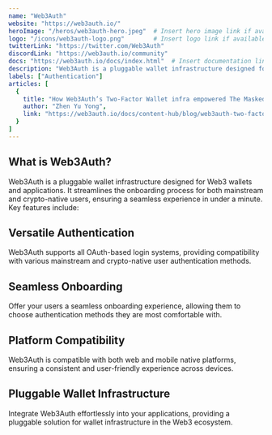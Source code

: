 ---
name: "Web3Auth"
website: "https://web3auth.io/"
heroImage: "/heros/web3auth-hero.jpeg"  # Insert hero image link if available
logo: "/icons/web3auth-logo.png"        # Insert logo link if available
twitterLink: "https://twitter.com/Web3Auth"
discordLink: "https://web3auth.io/community"
docs: "https://web3auth.io/docs/index.html"  # Insert documentation link if available
description: "Web3Auth is a pluggable wallet infrastructure designed for Web3 wallets and applications. It simplifies the onboarding process for both mainstream and crypto-native users."
labels: ["Authentication"]
articles: [
  {
    title: "How Web3Auth’s Two-Factor Wallet infra empowered The Masked Singer Experience onboarding experience",
    author: "Zhen Yu Yong",
    link: "https://web3auth.io/docs/content-hub/blog/web3auth-two-factor-wallet-infra-empowered-the-masked-singer-experience"
  }
]
---

## What is Web3Auth?

Web3Auth is a pluggable wallet infrastructure designed for Web3 wallets and applications. It streamlines the onboarding process for both mainstream and crypto-native users, ensuring a seamless experience in under a minute. Key features include:

## Versatile Authentication

Web3Auth supports all OAuth-based login systems, providing compatibility with various mainstream and crypto-native user authentication methods.

## Seamless Onboarding

Offer your users a seamless onboarding experience, allowing them to choose authentication methods they are most comfortable with.

## Platform Compatibility

Web3Auth is compatible with both web and mobile native platforms, ensuring a consistent and user-friendly experience across devices.

## Pluggable Wallet Infrastructure

Integrate Web3Auth effortlessly into your applications, providing a pluggable solution for wallet infrastructure in the Web3 ecosystem.
